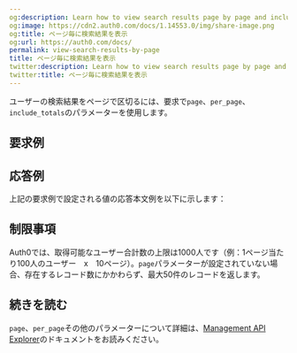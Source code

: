 ```yaml
---
og:description: Learn how to view search results page by page and include totals.
og:image: https://cdn2.auth0.com/docs/1.14553.0/img/share-image.png
og:title: ページ毎に検索結果を表示
og:url: https://auth0.com/docs/
permalink: view-search-results-by-page
title: ページ毎に検索結果を表示
twitter:description: Learn how to view search results page by page and include totals.
twitter:title: ページ毎に検索結果を表示
---
```


ユーザーの検索結果をページで区切るには、要求で`page`、`per_page`、`include_totals`のパラメーターを使用します。



## 要求例



## 応答例

上記の要求例で設定される値の応答本文例を以下に示します：



## 制限事項

Auth0では、取得可能なユーザー合計数の上限は1000人です（例：1ページ当たり100人のユーザー　x　10ページ）。`page`パラメーターが設定されていない場合、存在するレコード数にかかわらず、最大50件のレコードを返します。

## 続きを読む

`page`、`per_page`その他のパラメーターについて詳細は、[Management API Explorer](/api/management/v2#!/Users/get_users)のドキュメントをお読みください。